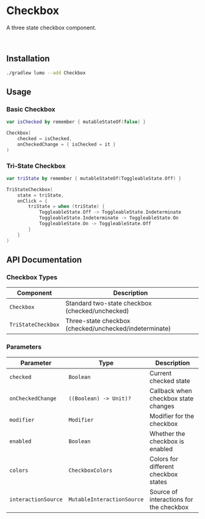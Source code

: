 
# Checkbox

A three state checkbox component.

<SourceCodeTag componentName="Checkbox.kt" />

<ComponentVideo componentName="checkbox" />

<br />

## Installation

```bash copy
./gradlew lumo --add Checkbox
```

## Usage

### Basic Checkbox

```kotlin copy
var isChecked by remember { mutableStateOf(false) }

Checkbox(
    checked = isChecked,
    onCheckedChange = { isChecked = it }
)
```

### Tri-State Checkbox

```kotlin copy
var triState by remember { mutableStateOf(ToggleableState.Off) }

TriStateCheckbox(
    state = triState,
    onClick = {
        triState = when (triState) {
            ToggleableState.Off -> ToggleableState.Indeterminate
            ToggleableState.Indeterminate -> ToggleableState.On
            ToggleableState.On -> ToggleableState.Off
        }
    }
)
```

## API Documentation

### Checkbox Types

| Component          | Description                                            |
| ------------------ | ------------------------------------------------------ |
| `Checkbox`         | Standard two-state checkbox (checked/unchecked)        |
| `TriStateCheckbox` | Three-state checkbox (checked/unchecked/indeterminate) |

### Parameters

| Parameter           | Type                       | Description                             |
| ------------------- | -------------------------- | --------------------------------------- |
| `checked`           | `Boolean`                  | Current checked state                   |
| `onCheckedChange`   | `((Boolean) -> Unit)?`     | Callback when checkbox state changes    |
| `modifier`          | `Modifier`                 | Modifier for the checkbox               |
| `enabled`           | `Boolean`                  | Whether the checkbox is enabled         |
| `colors`            | `CheckboxColors`           | Colors for different checkbox states    |
| `interactionSource` | `MutableInteractionSource` | Source of interactions for the checkbox |
